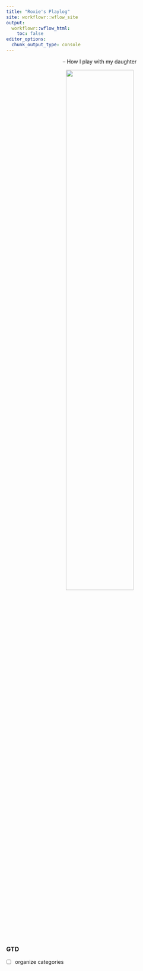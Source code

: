 ```yaml
---
title: "Roxie's Playlog"
site: workflowr::wflow_site
output:
  workflowr::wflow_html:
    toc: false
editor_options:
  chunk_output_type: console
---
```


<center>
  -- How I play with my daughter
</center>

<p align="center">
  <img src="https://raw.githubusercontent.com/chenh19/Roxie/main/src/Images/cover.jpg" width=60%>
</p>

### GTD

- [ ] organize categories
